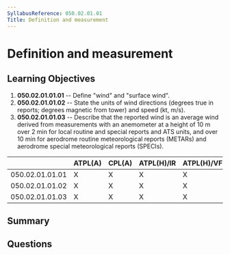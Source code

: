 ```yaml
---
SyllabusReference: 050.02.01.01
Title: Definition and measurement
---
```


# Definition and measurement

## Learning Objectives

1. **050.02.01.01.01** -- Define "wind" and "surface wind".
2. **050.02.01.01.02** -- State the units of wind directions (degrees true in
   reports; degrees magnetic from tower) and speed (kt, m/s).
3. **050.02.01.01.03** -- Describe that the reported wind is an average wind
   derived from measurements with an anemometer at a height of 10 m over 2 min
   for local routine and special reports and ATS units, and over 10 min for
   aerodrome routine meteorological reports (METARs) and aerodrome special
   meteorological reports (SPECIs).

|                 | ATPL(A) | CPL(A) | ATPL(H)/IR | ATPL(H)/VFR | CPL(H) | IR  | CBIR(A) |
| --------------- | ------- | ------ | ---------- | ----------- | ------ | --- | ------- |
| 050.02.01.01.01 | X       | X      | X          | X           | X      | X   | X       |
| 050.02.01.01.02 | X       | X      | X          | X           | X      | X   | X       |
| 050.02.01.01.03 | X       | X      | X          | X           | X      | X   | X       |

## Summary

## Questions
